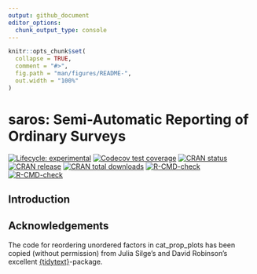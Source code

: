 ```yaml
---
output: github_document
editor_options: 
  chunk_output_type: console
---
```


<!-- README.md is generated from README.Rmd. Please edit that file -->

```r
knitr::opts_chunk$set(
  collapse = TRUE,
  comment = "#>",
  fig.path = "man/figures/README-",
  out.width = "100%"
)
```

# saros: Semi-Automatic Reporting of Ordinary Surveys

<!-- badges: start -->

[![Lifecycle: experimental](https://img.shields.io/badge/lifecycle-experimental-orange.svg)](https://lifecycle.r-lib.org/articles/stages.html#experimental)
[![Codecov test coverage](https://codecov.io/gh/NIFU-NO/saros/branch/main/graph/badge.svg)](https://app.codecov.io/gh/NIFU-NO/saros?branch=main)
[![CRAN status](https://www.r-pkg.org/badges/version/saros)](https://CRAN.R-project.org/package=saros)
[![CRAN release](https://www.r-pkg.org/badges/version-ago/saros)](https://CRAN.R-project.org/package=saros)
[![CRAN total downloads](https://cranlogs.r-pkg.org/badges/grand-total/saros)](https://CRAN.R-project.org/package=saros)
[![R-CMD-check](https://github.com/NIFU-NO/saros/actions/workflows/R-CMD-check.yaml/badge.svg)](https://github.com/NIFU-NO/saros/actions/workflows/R-CMD-check.yaml)
[![R-CMD-check](https://github.com/NIFU-NO/saros.contents/actions/workflows/R-CMD-check.yaml/badge.svg)](https://github.com/NIFU-NO/saros.contents/actions/workflows/R-CMD-check.yaml)
<!-- badges: end -->

## Introduction


## Acknowledgements
The code for reordering unordered factors in cat_prop_plots has been copied (without permission) from Julia Silge's and David Robinson's excellent [{tidytext}](https://juliasilge.github.io/tidytext/)-package.

